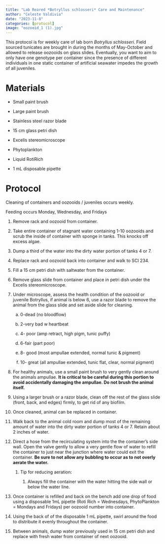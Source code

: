 ```yaml
---
title: "Lab Reared *Botryllus schlosseri* Care and Maintenance"
author: "Celeste Valdivia"
date: "2023-11-8"
categories: [protocol]
image: "oozooid_1 (1).jpg"
---
```


This protocol is for weekly care of lab born *Botryllus schlosseri*. Field sourced tunicates are brought in during the months of May-October and allowed to release oozooids on glass slides. Eventually, you want to aim to only have one genotype per container since the presence of different individuals in one static container of artificial seawater impedes the growth of all juveniles.


# Materials


-   Small paint brush

-   Large paint brush

-   Stainless steel razor blade

-   15 cm glass petri dish

-   Excelis stereomicroscope

-   Phytoplankton

-   Liquid RotiRich

-   1 mL disposable pipette

# Protocol

Cleaning of containers and oozooids / juveniles occurs weekly.

Feeding occurs Monday, Wednesday, and Fridays

1.  Remove rack and oozooid from container.

2.  Take entire container of stagnant water containing 1-10 oozooids and scrub the inside of container with sponge in tanks. This knocks off excess algae.

3.  Dump a third of the water into the dirty water portion of tanks 4 or 7.

4.  Replace rack and oozooid back into container and walk to SCI 234.

5.  Fill a 15 cm petri dish with saltwater from the container.

6.  Remove glass slide from container and place in petri dish under the Excelis stereomicroscope.

7.  Under microscope, assess the health condition of the oozooid or juvenile Botryllus, if animal is below 6, use a razor blade to remove the animal from the glass slide and set aside slide for cleaning.

    a.  0-dead (no bloodflow)
    

    b.  2-very bad w heartbeat


    c.  4- poor (amp retract, high pigm, tunic puffy)
    

    d.  6-fair (part poor)
    

    e.  8- good (most ampullae extended, normal tunic & pigment)
    

    f.  10- great (all ampullae extended, tunic flat, clear, normal pigment)
    

8.  For healthy animals, use a small paint brush to very gently clean around the animals ampullae. **It is critical to be careful during this portion to avoid accidentally damaging the ampullae. Do not brush the animal itself.**

9.  Using a larger brush or a razor blade, clean off the rest of the glass slide (front, back, and edges) firmly, to get rid of any biofilm.

10. Once cleaned, animal can be replaced in container.

11. Walk back to the animal cold room and dump most of the remaining amount of water into the dirty water portion of tanks 4 or 7. Retain about 2 inches of water.

12. Direct a hose from the recirculating system into the the container's side wall. Open the valve gently to allow a very gentle flow of water to refill the container to just near the junction where water could exit the container. **Be sure to not allow any bubbling to occur as to not overly aerate the water.** 

    1.  Tip for reducing aeration:

        1.  Always fill the container with the water hitting the side wall or below the water line.

13. Once container is refilled and back on the bench add one drop of food using a disposable 1mL pipette (Roti Rich = Wednesdays, PhytoPlankton = Mondays and Fridays) per oozooid number into container.

14. Using the back of of the disposable 1 mL pipette, swirl around the food to distribute it evenly throughout the container.

15. Between animals, dump water previously used in 15 cm petri dish and replace with fresh water from container of next oozooid.
